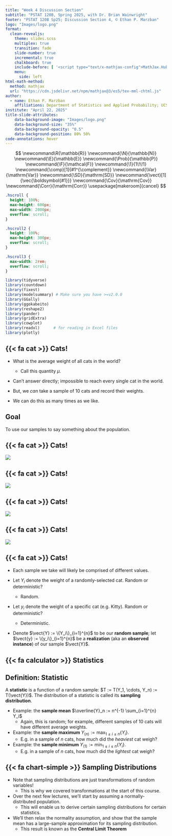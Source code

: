 ```yaml
---
title: "Week 4 Discussion Section"
subtitle: "PSTAT 120B, Spring 2025, with Dr. Brian Wainwright"
footer: "PSTAT 120B Sp25; Discussion Section 4, © Ethan P. Marzban"
logo: "Images/logo.png"
format: 
  clean-revealjs:
    theme: slides.scss
    multiplex: true
    transition: fade
    slide-number: true
    incremental: true 
    chalkboard: true
    include-before: [ '<script type="text/x-mathjax-config">MathJax.Hub.Config({tex2jax: {enableAssistiveMml: false}});</script>']
    menu:
      side: left
html-math-method:
  method: mathjax
  url: "https://cdn.jsdelivr.net/npm/mathjax@3/es5/tex-mml-chtml.js"
author:
  - name: Ethan P. Marzban
    affiliations: Department of Statistics and Applied Probability; UCSB <br /> <br />
institute: "April 22, 2025"
title-slide-attributes:
    data-background-image: "Images/logo.png"
    data-background-size: "35%"
    data-background-opacity: "0.5"
    data-background-position: 80% 50%
code-annotations: hover
---
```


::: hidden
$$
\newcommand\R{\mathbb{R}}
\newcommand{\N}{\mathbb{N}}
\newcommand{\E}{\mathbb{E}}
\newcommand{\Prob}{\mathbb{P}}
\newcommand{\F}{\mathcal{F}}
\newcommand{\1}{1\!\!1}
\newcommand{\comp}[1]{#1^{\complement}}
\newcommand{\Var}{\mathrm{Var}}
\newcommand{\SD}{\mathrm{SD}}
\newcommand{\vect}[1]{\vec{\boldsymbol{#1}}}
\newcommand{\Cov}{\mathrm{Cov}}
\newcommand{\Corr}{\mathrm{Corr}}
\usepackage[makeroom]{cancel}
$$
:::

```css
.hscroll {
  height: 100%;
  max-height: 600px;
  max-width: 2000px;
  overflow: scroll;
}

.hscroll2 {
  height: 100%;
  max-height: 300px;
  overflow: scroll;
}

.hscroll3 {
  max-width: 2rem;
  overflow: scroll;
}
```

```r
library(tidyverse)
library(countdown)
library(fixest)
library(modelsummary) # Make sure you have >=v2.0.0
library(GGally)
library(ggokabeito)
library(reshape2)
library(pander)
library(gridExtra)
library(cowplot)
library(readxl)      # for reading in Excel files
library(plotly)
```


## {{< fa cat >}} Cats!

-   What is the average weight of all cats in the world?
    -   Call this quantity _µ_.

-   Can't answer directly; impossible to reach every single cat in the world.

-   But, we _can_ take a sample of 10 cats and record their weights.

-   We can do this as many times as we like.

::: {.fragment}
::: {.callout-tip}
## **Goal**

To use our samples to say something about the population.
:::
:::


## {{< fa cat >}} Cats!

![](Images/Sampling0.svg)

## {{< fa cat >}} Cats!

![](Images/Sampling1.svg)

## {{< fa cat >}} Cats!

![](Images/Sampling2.svg)

## {{< fa cat >}} Cats!

![](Images/Sampling3.svg)


## {{< fa cat >}} Cats!

-   Each sample we take will likely be comprised of different values.

-   Let _Y_~_i_~ denote the weight of a randomly-selected cat. Random or deterministic?
    -   Random.
    
-   Let _y_~_i_~ denote the weight of a specific cat (e.g. Kitty). Random or deterministic?
    -   Deterministic.
    
-   Denote $\vect{Y} := \{Y_i\}_{i=1}^{n}$ to be our [**random sample**]{.alert}; let $\vect{y} := \{y_i\}_{i=1}^{n}$ be a [**realization**]{.alert} (aka an [**observed instance**]{.alert}) of our sample $\vect{Y}$.


## {{< fa calculator >}} Statistics

::: {.callout-note}
## **Definition:** Statistic

A [**statistic**]{.alert} is a function of a random sample: $T := T(Y_1, \cdots, Y_n) := T(\vect{Y})$. The distribution of a statistic is called its [**sampling distribution**]{.alert}.
:::

-   Example: the [**sample mean**]{.alert} $\overline{Y}_n := n^{-1} \sum_{i=1}^{n} Y_i$
    -   Again, this is random; for example, different samples of 10 cats will have different average weights.
    
-   Example: the [**sample maximum**]{.alert} $Y_{(n)} := \max_{1 \leq i \leq n}\{Y_i\}$.
    -   E.g. in a sample of _n_ cats, how much did the _heaviest_ cat weigh?
    
-   Example: the [**sample minimum**]{.alert} $Y_{(1)} := \min_{1 \leq i \leq n}\{Y_i\}$.
    -   E.g. in a sample of _n_ cats, how much did the _lightest_ cat weigh?
    
    
## {{< fa chart-simple >}} Sampling Distributions

-   Note that sampling distributions are just transformations of random variables!
    -   This is why we covered transformations at the start of this course.
    
-   Over the next few lectures, we'll start by assuming a normally-distributed population.
    -   This will enable us to derive certain sampling distributions for certain statistics.
    
-   We'll then relax the normality assumption, and show that the sample mean has a large-sample approximation for its sampling distribution.
    -   This result is known as the [**Central Limit Theorem**]{.alert}
    

